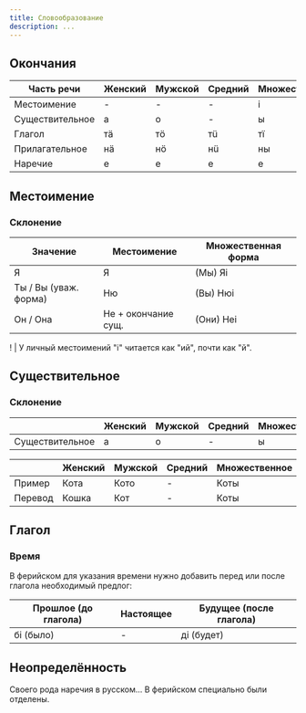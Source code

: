 ```yaml
---
title: Словообразование
description: ...
---
```


## Окончания

| Часть речи      | Женский | Мужской | Средний | Множественное |
| --------------- | ------- | ------- | ------- | ------------- |
| Местоимение     | -       | -       | -       | i             |
| Существительное | а       | о       | -       | ы             |
| Глагол          | тä      | тö      | тü      | тï            |
| Прилагательное  | нä      | нö      | нü      | ны            |
| Наречие         | е       | е       | е       | е             |

## Местоимение

### Склонение

| Значение              | Местоимение         | Множественная форма |
| --------------------- | ------------------- | ------------------- |
| Я                     | Я                   | (Мы) Яi             |
| Ты / Вы (уваж. форма) | Ню                  | (Вы) Нюi            |
| Он / Она              | Не + окончание сущ. | (Они) Неi           |

! | У личный местоимений "i" читается как "ий", почти как "й".

## Существительное

### Склонение

|                 | Женский | Мужской | Средний | Множественное | Уменьшительноласкательные |
| --------------- | ------- | ------- | ------- | ------------- | ------------------------- |
| Существительное | а       | о       | -       | ы             | я                         |

|         | Женский | Мужской | Средний | Множественное | Уменьшительноласкательные |
| ------- | ------- | ------- | ------- | ------------- | ------------------------- |
| Пример  | Котa    | Кото    | -       | Коты          | Котя                      |
| Перевод | Кошка   | Кот     | -       | Коты          | Котёнок                   |

## Глагол

### Время

В ферийском для указания времени нужно добавить перед или после глагола необходимый предлог:

| Прошлое (до глагола) | Настоящее | Будущее (после глагола) |
| -------------------- | --------- | ----------------------- |
| бi (было)            | -         | дi (будет)              |

## Неопределённость

Своего рода наречия в русском... В ферийском специально были отделены.

